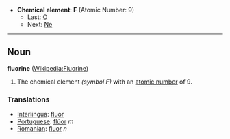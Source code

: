 *'''Chemical element''': '''F''' (Atomic Number: 9)
**Last: [[Oxygen|O]]
**Next: [[Neon|Ne]]
----
== Noun ==
'''fluorine''' ([[en:Fluorine|Wikipedia:Fluorine]])

# The chemical element ''(symbol F)'' with an [[atomic number]] of 9.

===Translations===
*[[Interlingua]]: [[fluor]]
*[[Portuguese]]: [[flúor]] ''m''
*[[Romanian]]: [[fluor]] ''n''